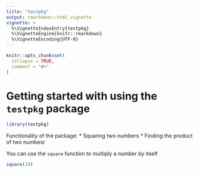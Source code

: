 ```yaml
---
title: "testpkg"
output: rmarkdown::html_vignette
vignette: >
  %\VignetteIndexEntry{testpkg}
  %\VignetteEngine{knitr::rmarkdown}
  %\VignetteEncoding{UTF-8}
---
```


```r
knitr::opts_chunk$set(
  collapse = TRUE,
  comment = "#>"
)
```

# Getting started with using the `testpkg` package

```r
library(testpkg)
```

Functionality of the package:
* Squaring two numbers
* Finding the product of two numbesr

You can use the `square` function to multiply a number by itself

```r
square(10)
```
